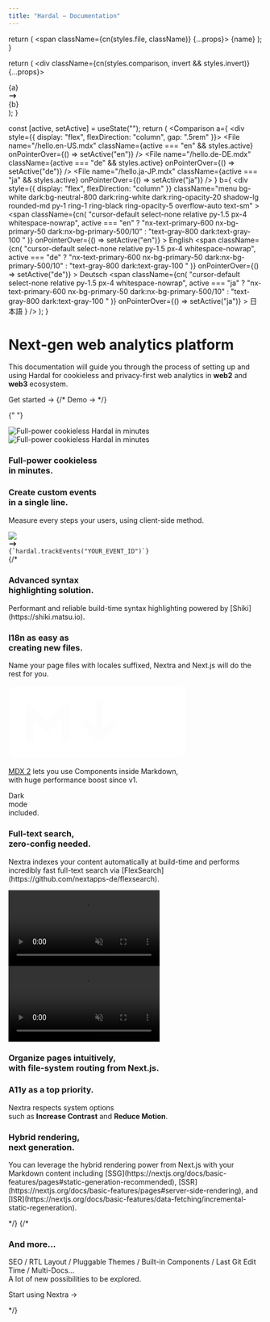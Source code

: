 ```yaml
---
title: "Hardal – Documentation"
---
```




  return (
    <span className={cn(styles.file, className)} {...props}>
      {name}
    </span>
  );
}

  return (
    <div className={cn(styles.comparison, invert && styles.invert)} {...props}>
      <div>{a}</div>
      <svg
        xmlns="http://www.w3.org/2000/svg"
        width="1.2em"
        viewBox="0 0 20 20"
        fill="currentColor"
      >
        <path
          fillRule="evenodd"
          d="M12.293 5.293a1 1 0 011.414 0l4 4a1 1 0 010 1.414l-4 4a1 1 0 01-1.414-1.414L14.586 11H3a1 1 0 110-2h11.586l-2.293-2.293a1 1 0 010-1.414z"
          clipRule="evenodd"
        />
      </svg>
      <div>{b}</div>
    </div>
  );
}

  const [active, setActive] = useState("");
  return (
    <Comparison
      a={
        <div style={{ display: "flex", flexDirection: "column", gap: ".5rem" }}>
          <File
            name="/hello.en-US.mdx"
            className={active === "en" && styles.active}
            onPointerOver={() => setActive("en")}
          />
          <File
            name="/hello.de-DE.mdx"
            className={active === "de" && styles.active}
            onPointerOver={() => setActive("de")}
          />
          <File
            name="/hello.ja-JP.mdx"
            className={active === "ja" && styles.active}
            onPointerOver={() => setActive("ja")}
          />
        </div>
      }
      b={
        <div
          style={{ display: "flex", flexDirection: "column" }}
          className="menu bg-white dark:bg-neutral-800 dark:ring-white dark:ring-opacity-20 shadow-lg rounded-md py-1 ring-1 ring-black ring-opacity-5 overflow-auto text-sm"
        >
          <span
            className={cn(
              "cursor-default select-none relative py-1.5 px-4 whitespace-nowrap",
              active === "en"
                ? "nx-text-primary-600 nx-bg-primary-50 dark:nx-bg-primary-500/10"
                : "text-gray-800 dark:text-gray-100 "
            )}
            onPointerOver={() => setActive("en")}
          >
            English
          </span>
          <span
            className={cn(
              "cursor-default select-none relative py-1.5 px-4 whitespace-nowrap",
              active === "de"
                ? "nx-text-primary-600 nx-bg-primary-50 dark:nx-bg-primary-500/10"
                : "text-gray-800 dark:text-gray-100 "
            )}
            onPointerOver={() => setActive("de")}
          >
            Deutsch
          </span>
          <span
            className={cn(
              "cursor-default select-none relative py-1.5 px-4 whitespace-nowrap",
              active === "ja"
                ? "nx-text-primary-600 nx-bg-primary-50 dark:nx-bg-primary-500/10"
                : "text-gray-800 dark:text-gray-100 "
            )}
            onPointerOver={() => setActive("ja")}
          >
            日本語
          </span>
        </div>
      }
    />
  );
}


<div className="home-content">
  <div className="content-container">
    <h1 className="headline"> Next-gen web analytics platform</h1>
    <p className="subtitle">This documentation will guide you through the process of setting up and using Hardal for cookieless and privacy-first web analytics in <strong>web2</strong> and <strong>web3</strong> ecosystem.</p>
    <p className="subtitle">
      <Link className={styles.cta} href="/docs">Get started <span>→</span></Link>
       {/* <Link className={styles.ctaSecondary} href="https://app.usehardal.com/share/hardal-demo?utm_source=hardal-docs">Demo <span>→</span></Link> */}
    </p>

  </div>

{" "}

<style jsx>{`
  .content-container {
    max-width: 90rem;
    padding-left: max(env(safe-area-inset-left), 1.5rem);
    padding-right: max(env(safe-area-inset-right), 1.5rem);
    margin: 0 auto;
  }
  .features-container {
    margin: 8rem 0 0;
    padding: 4rem 0;
    background-color: #f3f4f6;
    border-bottom: 1px solid #e5e7eb;
  }
  .features-container .content-container {
    margin-top: -8rem;
  }
  :global(.dark) .features-container {
    background-color: #000;
    border-bottom: 1px solid rgb(38, 38, 38);
  }
  .headline {
    display: inline-block;
    font-size: 3.125rem;
    font-size: min(4.375rem, max(8vw, 2.5rem));
    font-weight: 700;
    font-feature-settings: initial;
    letter-spacing: -0.12rem;
    margin-left: -0.2rem;
    margin-top: 3.4rem;
    line-height: 1.7;
    background-image: linear-gradient(146deg, #000, #df15c4);
    -webkit-background-clip: text;
    -webkit-text-fill-color: transparent;
    background-clip: text;
  }
  :global(.dark) .headline {
    background-image: linear-gradient(146deg, #fff, #df15c4);
  }
  .subtitle {
    font-size: 1.3rem;
    font-size: min(1.3rem, max(3.5vw, 1.2rem));
    font-feature-settings: initial;
    line-height: 1.6;
  }
  .nextjs-link {
    color: currentColor;
    text-decoration: none;
    font-weight: 600;
  }
  :global(#docs-card) {
    color: #fff;
    text-shadow: 0 0 1rem rgba(0, 0, 0, 0.1);
  }
  :global(#docs-card img) {
    object-fit: cover;
    object-position: left;
    position: absolute;
    left: 0;
    right: 0;
    top: 0;
    bottom: 0;
    height: 100%;
    z-index: 0;
    user-select: none;
    pointer-events: none;
  }
  :global(#docs-card img:nth-child(2)) {
    display: none;
  }
  :global(.dark #docs-card img:nth-child(2)) {
    display: initial;
  }
  :global(.dark #docs-card img:nth-child(1)) {
    display: none;
  }
  :global(#highlighting-card) {
    min-height: 300px;
    background-image: linear-gradient(to top, transparent, #fff 50%),
      url(/assets/syntax-highlighting.svg);
    background-size: 634px;
    background-position: -6px calc(100% + 4px);
    background-repeat: no-repeat;
  }
  :global(.dark #highlighting-card) {
    background-image: linear-gradient(to top, transparent, #202020 50%),
      url(/assets/syntax-highlighting.svg);
  }
  :global(.feat-darkmode) {
    min-height: 300px;
  }
  :global(.feat-darkmode h3) {
    font-size: 48px;
  }
  :global(#search-card) {
    display: flex;
    flex-direction: column;
    justify-content: center;
  }
  :global(#search-card p) {
    max-width: 320px;
  }
  :global(#search-card video) {
    position: absolute;
    right: 0;
    top: 24px;
    height: 430px;
    pointer-events: none;
    max-width: 60%;
  }
  :global(#fs-card) {
    min-height: 240px;
  }
  :global(#fs-card h3) {
    text-align: left;
    width: min(300px, 41%);
    min-width: 155px;
  }
  :global(#a11y-card) {
    background-image: url(/assets/high-contrast.png);
    background-position: -160px 160px;
  }
  @media screen and (max-width: 1300px) {
    :global(#a11y-card) {
      background-image: linear-gradient(to bottom, white, transparent),
        url(/assets/high-contrast.png);
    }
  }
  @media screen and (max-width: 1200px) {
    :global(#highlighting-card) {
      aspect-ratio: auto;
    }
    :global(.feat-darkmode h3) {
      font-size: 4vw;
      font-size: min(48px, max(4vw, 30px));
    }
    :global(#search-card video) {
      aspect-ratio: 787/623;
      height: auto;
    }
    .headline {
      letter-spacing: -0.08rem;
    }
  }
  @media screen and (max-width: 1024px) {
    :global(#docs-card) {
      aspect-ratio: 135/86;
    }
    :global(#search-card) {
      aspect-ratio: 8/3;
    }
    :global(#search-card h3) {
      text-align: left;
    }
    :global(#highlighting-card) {
      background-size: 136%;
    }
    :global(#a11y-card) {
      background-image: url(/assets/high-contrast.png);
      background-position: center 160px;
    }
  }
  @media screen and (max-width: 768px) {
    :global(#docs-card) {
      min-height: 348px;
      width: 100%;
      aspect-ratio: auto;
    }
    :global(#docs-card img) {
      object-position: -26px 0;
      width: 250%;
      max-width: initial;
    }
  }
  @media screen and (max-width: 640px) {
    :global(#search-card) {
      aspect-ratio: 2.5/2;
      justify-content: flex-start;
      align-items: stretch;
      min-height: 350px;
    }
    :global(#search-card h3) {
      text-align: center;
    }
    :global(#search-card p) {
      max-width: 100%;
    }
    :global(#search-card video) {
      position: relative;
      margin: 0.75em -1.75em 0;
      max-width: calc(100% + 3.5em);
    }
    :global(.dark #search-card video) {
      mix-blend-mode: lighten;
    }
  }
`}</style>

  <div className="features-container">
    <div className="content-container">
      <Features>
        <Feature index={0} large centered id="docs-card" href="/docs">
         <Image 
              src={docsCard}
              width={200}
              height={50}
              alt="Full-power cookieless Hardal in minutes" loading="eager" />
           <Image 
              src={docsCard}
              width={200}
              height={50}
              alt="Full-power cookieless Hardal in minutes" loading="eager" />
          <h3>Full-power cookieless <br className="show-on-mobile"/>in minutes.</h3>
        </Feature>
        <Feature index={1} centered className="card-with-border" href="/docs">
          <div className="h-full flex flex-col justify-between">
            <h3>Create custom events <br className="show-on-mobile"/> <span style={{ fontWeight: 300 }}>in a single line</span>.</h3>
            <p className='text-left mb-8'>Measure every steps your users, using client-side method.</p>
            <div>
               <Image  src={docsEventCard} className={cn(styles.radius)}/>
              <div className="flex justify-center text-neutral-400 my-6">
                <svg xmlns="http://www.w3.org/2000/svg" width="1.2em" viewBox="0 0 20 20" fill="currentColor" className="rotate-90">
                  <path fillRule="evenodd" d="M12.293 5.293a1 1 0 011.414 0l4 4a1 1 0 010 1.414l-4 4a1 1 0 01-1.414-1.414L14.586 11H3a1 1 0 110-2h11.586l-2.293-2.293a1 1 0 010-1.414z" clipRule="evenodd" />
                </svg>
              </div>
              <div className={styles.optimization}>
                <div style={{ fontSize: '.9rem' }} className="leading-8">
                  <code>{`hardal.trackEvents("YOUR_EVENT_ID")`}</code>
                </div>
              </div>
            </div>
          </div>
        </Feature>
        {/* <Feature index={2} id="highlighting-card" href="/docs/guide/syntax-highlighting">
          <h3>Advanced syntax <br className="show-on-mobile"/>highlighting solution.</h3>
          <p>Performant and reliable build-time syntax highlighting powered by [Shiki](https://shiki.matsu.io).</p>
        </Feature>
        <Feature index={3} href="/docs/guide/i18n">
          <h3>I18n as easy as <br className="show-on-mobile"/>creating new files.</h3>
          <p className='mb-4'>Name your page files with locales suffixed, Nextra and Next.js will do the rest for you.</p>
          <I18n/>
        </Feature>
        <Feature index={4} centered style={{
          display: 'flex',
          flexDirection: 'column',
          alignItems: 'center',
          justifyContent: 'center',
          backgroundImage: 'url(/assets/gradient-bg.jpeg)',
          backgroundSize: 'cover',
          backgroundPosition: 'center',
          color: '#fff'
        }} href="/docs/guide/markdown">
          <svg width="70%" viewBox="0 0 69 29" fill="none" xmlns="http://www.w3.org/2000/svg" style={{
            filter: 'drop-shadow(0 2px 10px rgba(0, 0, 0, .1))'
          }}>
            <path fillRule="evenodd" clipRule="evenodd" d="M66.375 0.375H2.625C1.38236 0.375 0.375 1.38236 0.375 2.625V25.875C0.375 27.1176 1.38236 28.125 2.625 28.125H66.375C67.6176 28.125 68.625 27.1176 68.625 25.875V2.625C68.625 1.38236 67.6176 0.375 66.375 0.375ZM23.625 5.75368V9.375V21.875H20.625V12.9963L16.1857 17.4357L15.125 18.4963L14.0643 17.4357L9.75 13.1213V22H6.75V9.5V5.87868L9.31066 8.43934L15.125 14.2537L21.0643 8.31434L23.625 5.75368ZM29.5607 12.5643L33.75 16.7537V5.375H36.75V16.7537L40.9393 12.5643L43.0607 14.6857L36.3107 21.4357L35.25 22.4963L34.1893 21.4357L27.4393 14.6857L29.5607 12.5643ZM62.3105 19.5592L56.1228 13.3736L62.4357 7.06066L60.3143 4.93934L54.0011 11.2526L47.6855 4.93916L45.5645 7.06084L51.8798 13.3739L45.6893 19.5643L47.8107 21.6857L54.0014 15.4949L60.1895 21.6808L62.3105 19.5592Z" fill="#fff"/>
          </svg>
          <p style={{
            textShadow: '0 2px 4px rgb(0 0 0 / 20%)'
          }}><a href="https://mdxjs.com/blog/v2" target="_blank" style={{ color: 'currentColor' }}>MDX 2</a> lets you use Components inside Markdown, <br className="hide-medium"/>with huge performance boost since v1.</p>
        </Feature>
        <Feature index={5} centered className="feat-darkmode" style={{
          display: 'flex',
          alignItems: 'center',
          justifyContent: 'center',
        }}>
          <motion.div
            animate={{
              backgroundPosition: ['0% 0%', '50% 40%', '50% 40%', '100% 100%'],
              backgroundImage: [`radial-gradient(farthest-corner, #e2e5ea, #e2e5ea)`, 'radial-gradient(farthest-corner, #06080a, #e2e5ea)', 'radial-gradient(farthest-corner, #06080a, #e2e5ea)', 'radial-gradient(farthest-corner, #e2e5ea, #e2e5ea)'],
            }}
            transition={{
              backgroundPosition: {
                times: [0, .5, .5, 1],
                type: 'spring',
                repeat: Infinity,
                duration: 10,
                delay: 1
              },
              backgroundImage: {
                times: [0, .2, .8, 1],
                repeat: Infinity,
                duration: 10,
                delay: 1
              },
            }}
            style={{
              position: 'absolute',
              top: 0,
              left: 0,
              width: '100%',
              height: '100%',
              backgroundImage: `radial-gradient(farthest-corner, #06080a, #e2e5ea)`,
              backgroundSize: '400% 400%',
              backgroundRepeat: 'no-repeat',
            }}
          />
          <motion.h3
            animate={{
              color: ['#dae5ff', '#fff', '#fff', '#dae5ff'],
            }}
            transition={{
              color: {
                times: [.25, .35, .7, .8],
                type: 'spring',
                repeat: Infinity,
                duration: 10,
                delay: 1
              },
            }}
            style={{
              position: 'relative',
              mixBlendMode: 'difference',
            }}
          >Dark <br/>mode <br/>included.</motion.h3>
        </Feature>
        <Feature index={6} large id="search-card" href="/docs/docs-theme/theme-configuration#search">
          <div style={{ zIndex: 2}}>
            <h3>Full-text search, <br/>zero-config needed.</h3>
            <p>Nextra indexes your content automatically at build-time and performs incredibly fast full-text search via [FlexSearch](https://github.com/nextapps-de/flexsearch).</p>
          </div>
          <div className="absolute w-full h-full inset-0 hidden sm:block bg-[linear-gradient(to_right,white_250px,_transparent)] dark:bg-[linear-gradient(to_right,#202020_250px,_transparent)] z-[1]"/>
          <video autoPlay="autoplay" loop muted playsInline className="dark:hidden block">
            <source src="/assets/search.mp4" type="video/mp4"/>
          </video>
          <video autoPlay="autoplay" loop muted playsInline className="dark:block hidden -translate-x-4">
            <source src="/assets/search-dark.mp4" type="video/mp4"/>
          </video>
        </Feature>
        <Feature index={7} large id="fs-card" style={{
          color: 'white',
          backgroundImage: 'url(/assets/routing.png), url(/assets/gradient-bg.jpeg)',
          backgroundSize: '140%, 180%',
          backgroundPosition: '130px -8px, top',
          backgroundRepeat: 'no-repeat',
          textShadow: '0 1px 6px rgb(38 59 82 / 18%)',
          aspectRatio: '1.765',
        }} href="/docs/docs-theme/page-configuration">
          <h3>Organize pages intuitively, <br/>with file-system routing from Next.js.</h3>
        </Feature>
        <Feature index={8} id="a11y-card" className='card-with-border' style={{
          backgroundSize: 750,
          backgroundRepeat: 'no-repeat',
          minHeight: 288
        }}>
          <h3>A11y as a top priority.</h3>
          <p>Nextra respects system options <br className="show-on-mobile"/>such as <b>Increase Contrast</b> and <b>Reduce Motion</b>.</p>
        </Feature>
        <Feature index={9} href="/docs/guide/ssg">
          <h3>Hybrid rendering, <br/>next generation.</h3>
          <p className='mr-6'>You can leverage the hybrid rendering power from Next.js with your Markdown content including [SSG](https://nextjs.org/docs/basic-features/pages#static-generation-recommended), [SSR](https://nextjs.org/docs/basic-features/pages#server-side-rendering), and [ISR](https://nextjs.org/docs/basic-features/data-fetching/incremental-static-regeneration).</p>
        </Feature> */}
        {/* <Feature index={10} large>
          <h3>And more...</h3>
          <p>SEO / RTL Layout / Pluggable Themes / Built-in Components / Last Git Edit Time / Multi-Docs...<br/>A lot of new possibilities to be explored.</p>
          <p className="subtitle"><Link className="!no-underline" href="/docs">Start using Nextra →</Link></p>
        </Feature> */}
      </Features>
    </div>
  </div>
</div>
